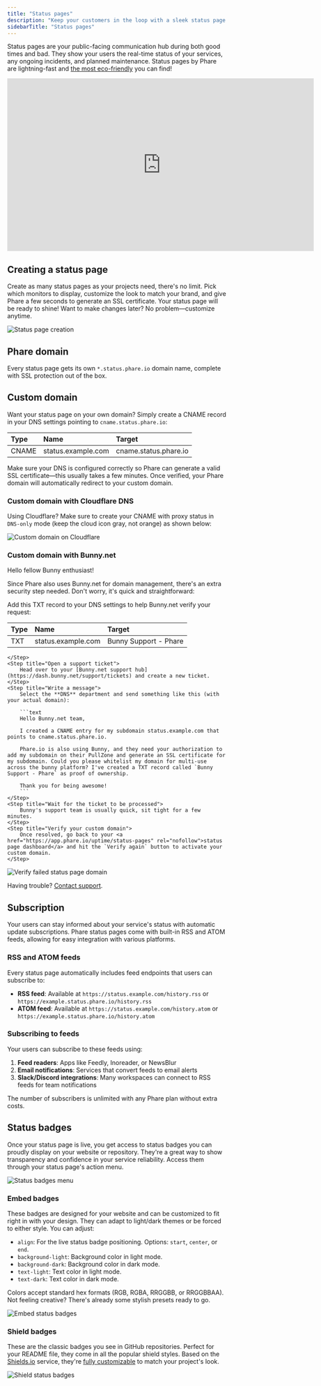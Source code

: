 ```yaml
---
title: "Status pages"
description: "Keep your customers in the loop with a sleek status page. Build trust with transparent communication on incidents and maintenance periods."
sidebarTitle: "Status pages"
---
```


Status pages are your public-facing communication hub during both good times and bad. They show your users the real-time status of your services, any ongoing incidents, and planned maintenance. Status pages by Phare are lightning-fast and [the most eco-friendly](https://www.websitecarbon.com/website/status-phare-io/) you can find!

<Frame>
    <iframe
        width="704"
        height="396"
        frameborder="0"
        title="Create a status page"
        src="https://iframe.mediadelivery.net/embed/238508/dc0fe30e-efbe-4192-a05c-5a0e6c1d5802?autoplay=false&loop=true&muted=true&preload=true&responsive=true"
        loading="lazy"
        allow="accelerometer;gyroscope;autoplay;encrypted-media;picture-in-picture;fullscreen"
        allowfullscreen
    ></iframe>
</Frame>

## Creating a status page

Create as many status pages as your projects need, there's no limit. Pick which monitors to display, customize the look to match your brand, and give Phare a few seconds to generate an SSL certificate. Your status page will be ready to shine! Want to make changes later? No problem—customize anytime.

<Frame>
    <img
        src="/images/uptime/status-pages/status-pages-creation.webp"
        alt="Status page creation"
    />
</Frame>

## Phare domain

Every status page gets its own `*.status.phare.io` domain name, complete with SSL protection out of the box.

## Custom domain

Want your status page on your own domain? Simply create a CNAME record in your DNS settings pointing to `cname.status.phare.io`:

| Type  | Name               | Target                |
| :---- | :----------------- | :-------------------- |
| CNAME | status.example.com | cname.status.phare.io |

Make sure your DNS is configured correctly so Phare can generate a valid SSL certificate—this usually takes a few minutes. Once verified, your Phare domain will automatically redirect to your custom domain.

### Custom domain with Cloudflare DNS

Using Cloudflare? Make sure to create your CNAME with proxy status in `DNS-only` mode (keep the cloud icon gray, not orange) as shown below:

<Frame>
    <img
        src="/images/uptime/status-pages/custom-domain-cloudflare.webp"
        alt="Custom domain on Cloudflare"
    />
</Frame>

### Custom domain with Bunny.net

Hello fellow Bunny enthusiast!

Since Phare also uses Bunny.net for domain management, there's an extra security step needed. Don't worry, it's quick and straightforward:

<Steps>
    <Step title="Create a TXT record">
        Add this TXT record to your DNS settings to help Bunny.net verify your request:

| Type | Name               | Target                |
| :--- | :----------------- | :-------------------- |
| TXT  | status.example.com | Bunny Support - Phare |

    </Step>
    <Step title="Open a support ticket">
        Head over to your [Bunny.net support hub](https://dash.bunny.net/support/tickets) and create a new ticket.
    </Step>
    <Step title="Write a message">
        Select the **DNS** department and send something like this (with your actual domain):

        ```text
        Hello Bunny.net team,

        I created a CNAME entry for my subdomain status.example.com that points to cname.status.phare.io.

        Phare.io is also using Bunny, and they need your authorization to add my subdomain on their PullZone and generate an SSL certificate for my subdomain. Could you please whitelist my domain for multi-use across the bunny platform? I've created a TXT record called `Bunny Support - Phare` as proof of ownership.

        Thank you for being awesome!
        ```
    </Step>
    <Step title="Wait for the ticket to be processed">
        Bunny's support team is usually quick, sit tight for a few minutes.
    </Step>
    <Step title="Verify your custom domain">
        Once resolved, go back to your <a href="https://app.phare.io/uptime/status-pages" rel="nofollow">status page dashboard</a> and hit the `Verify again` button to activate your custom domain.
    </Step>

</Steps>

<Frame>
    <img
        src="/images/uptime/status-pages/verify-failed-status-page-domain.webp"
        alt="Verify failed status page domain"
    />
</Frame>

Having trouble? [Contact support](https://phare.io/contact).

## Subscription

Your users can stay informed about your service's status with automatic update subscriptions. Phare status pages come with built-in RSS and ATOM feeds, allowing for easy integration with various platforms.

### RSS and ATOM feeds

Every status page automatically includes feed endpoints that users can subscribe to:

- **RSS feed**: Available at `https://status.example.com/history.rss` or `https://example.status.phare.io/history.rss`
- **ATOM feed**: Available at `https://status.example.com/history.atom` or `https://example.status.phare.io/history.atom`

### Subscribing to feeds

Your users can subscribe to these feeds using:

1. **Feed readers**: Apps like Feedly, Inoreader, or NewsBlur
2. **Email notifications**: Services that convert feeds to email alerts
3. **Slack/Discord integrations**: Many workspaces can connect to RSS feeds for team notifications

The number of subscribers is unlimited with any Phare plan without extra costs.

## Status badges

Once your status page is live, you get access to status badges you can proudly display on your website or repository. They're a great way to show transparency and confidence in your service reliability. Access them through your status page's action menu.

<Frame>
    <img
        src="/images/uptime/status-pages/status-badges-menu.webp"
        alt="Status badges menu"
    />
</Frame>

### Embed badges

These badges are designed for your website and can be customized to fit right in with your design. They can adapt to light/dark themes or be forced to either style. You can adjust:

- `align`: For the live status badge positioning. Options: `start`, `center`, or `end`.
- `background-light`: Background color in light mode.
- `background-dark`: Background color in dark mode.
- `text-light`: Text color in light mode.
- `text-dark`: Text color in dark mode.

Colors accept standard hex formats (RGB, RGBA, RRGGBB, or RRGGBBAA). Not feeling creative? There's already some stylish presets ready to go.

<Frame>
    <img
        src="/images/uptime/status-pages/embed-status-badge.webp"
        alt="Embed status badges"
    />
</Frame>

### Shield badges

These are the classic badges you see in GitHub repositories. Perfect for your README file, they come in all the popular shield styles. Based on the [Shields.io](https://shields.io) service, they're [fully customizable](https://shields.io/badges/endpoint-badge) to match your project's look.

<Frame>
    <img
        src="/images/uptime/status-pages/shield-status-badge.webp"
        alt="Shield status badges"
    />
</Frame>
